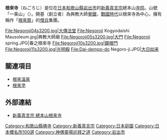 {{expand|time=2009-11-26T09:09:42+00:00}}
{{日本寺院
| name = 根來寺
| img = File:Negoroji03s3200.jpg
| img_capt = 大塔（國寶）
| image_width = 260
| nihongo = 根来寺
| hiragana = ねごろじ
| romaji = Negoro-ji
| location = [[和歌山縣|和歌山縣]][[岩出市|岩出市]]根來2286
| sangou = 一乘山
| section = [[新義真言宗|新義真言宗]]總本山
| god = [[大日如來|大日如來]]
| found_year = [[大治_(崇德天皇)|大治]]5年（1130年）
| founder = [[覺鑁|覺鑁]]（開基）
| official_name = 一乘山 大傳法院 根來寺
| alias = 
| struct = 
| title = [[真言宗十八本山|真言宗十八本山]]17番<br/>紀伊之國十三佛靈場 第1番<br/>[[近畿三十六不動尊|近畿三十六不動尊]] 第34番<br/>[[神佛靈場巡拜之道|神佛靈場巡拜之道]] 第9番
| cultural_collection = 大塔（國寶）<br>大師堂、大日如來坐像・金剛薩埵坐像・尊勝佛頂坐像（重要文化財）<br>根來寺庭園（國之名勝）<br>根來寺境內（國之史跡）
}}
'''根來寺'''（ねごろじ）是位在[[日本|日本]][[和歌山縣|和歌山縣]][[岩出市|岩出市]]的[[新義真言宗|新義真言宗]]總本山[[寺院|寺院]]。山號「一乘山」（{{lang|ja|いちじょうさん}}）。開基（創立者）為興教大師[[覺鑁|覺鑁]]。[[戰國_(日本)|戰國時代]]以根來寺為中心，擁有稱作「[[根來眾|根來眾]]」的[[僧兵|僧兵]]集團。
<Gallery>
File:Negoroji04s3200.jpg|大傳法堂
File:Negoroji Kogyodaishi Mausoleum.jpg|興教大師廟
File:Negoroji05s3200.jpg|大門
File:Negoroji spring.JPG|春之根來寺
File:Negoroji10s3200.jpg|鐘楼門
File:Negoroji11s3200.jpg|光明殿
File:Dai-dempo-do Negoro-ji.JPG|[[大日如来|大日如来]]
</Gallery>

== 關連項目 ==
*[[根來溫泉|根來溫泉]]
*[[根來塗|根來塗]]

== 外部連結 ==
{{Commonscat|Negoroji}}
* [http://www.negoroji.org/ 新義真言宗 總本山根來寺] {{Wayback|url=http://www.negoroji.org/ |date=20210214203826 }}

{{DEFAULTSORT:Negoroji}}
[[Category:和歌山縣佛寺|Category:和歌山縣佛寺]]
[[Category:新義真言宗|Category:新義真言宗]]
[[Category:日本庭園|Category:日本庭園]]
[[Category:日本櫻名所100選|Category:日本櫻名所100選]]
[[Category:神佛靈場巡拜之道|Category:神佛靈場巡拜之道]]
[[Category:岩出市|Category:岩出市]]